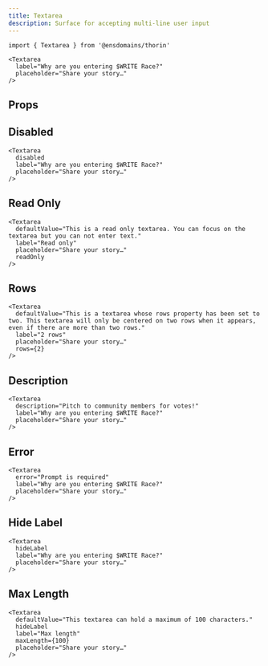 ```yaml
---
title: Textarea
description: Surface for accepting multi-line user input
---
```


```tsx
import { Textarea } from '@ensdomains/thorin'
```

```tsx live=true expand=true
<Textarea
  label="Why are you entering $WRITE Race?"
  placeholder="Share your story…"
/>
```

## Props

<PropsTable sourceLink={sourceLink} types={types} />

## Disabled

```tsx live=true
<Textarea
  disabled
  label="Why are you entering $WRITE Race?"
  placeholder="Share your story…"
/>
```

## Read Only

```tsx live=true
<Textarea
  defaultValue="This is a read only textarea. You can focus on the textarea but you can not enter text."
  label="Read only"
  placeholder="Share your story…"
  readOnly
/>
```

## Rows

```tsx live=true
<Textarea
  defaultValue="This is a textarea whose rows property has been set to two. This textarea will only be centered on two rows when it appears, even if there are more than two rows."
  label="2 rows"
  placeholder="Share your story…"
  rows={2}
/>
```

## Description

```tsx live=true
<Textarea
  description="Pitch to community members for votes!"
  label="Why are you entering $WRITE Race?"
  placeholder="Share your story…"
/>
```

## Error

```tsx live=true
<Textarea
  error="Prompt is required"
  label="Why are you entering $WRITE Race?"
  placeholder="Share your story…"
/>
```

## Hide Label

```tsx live=true
<Textarea
  hideLabel
  label="Why are you entering $WRITE Race?"
  placeholder="Share your story…"
/>
```

## Max Length

```tsx live=true
<Textarea
  defaultValue="This textarea can hold a maximum of 100 characters."
  hideLabel
  label="Max length"
  maxLength={100}
  placeholder="Share your story…"
/>
```
